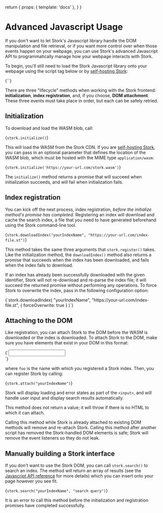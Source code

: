   return {
    props: { template: 'docs' },
  }
}

# Advanced Javascript Usage

If you don't want to let Stork's Javascript library handle the DOM manipulation and file retrieval, or if you want more control over when those events happen on your webpage, you can use Stork's advanced Javascript API to programmatically manage how your webpage interacts with Stork.

To begin, you'll still need to load the Stork Javascript library onto your webpage using the script tag below or by [self-hosting Stork](/docs/self-hosting):

<Codeblock lang="html">
  {`<script src="https://files.stork-search.net/stork.js"></script>`}
</Codeblock>

There are three "lifecycle" methods when working with the Stork frontend: **initialization**, **index registration**, and, if you choose, **DOM attachment**. These three events must take place in order, but each can be safely retried.

## Initialization

To download and load the WASM blob, call:

<Codeblock lang="javascript">{`stork.initialize()`}</Codeblock>

This will load the WASM from the Stork CDN. If you are [self-hosting Stork](/docs/self-hosting), you can pass in an optional parameter that defines the location of the WASM blob, which must be hosted with the MIME type `application/wasm`:

<Codeblock lang="javascript">{`stork.initialize('https://your-url.com/stork.wasm')`}</Codeblock>

The `initialize()` method returns a promise that will succeed when initialization succeeds, and will fail when initialization fails.

## Index registration

You can kick off the next process, index registration, _before the initialize method's promise has completed_. Registering an index will download and cache the search index, a file that you need to have generated beforehand using the Stork command-line tool.

<Codeblock lang="javascript">{`stork.downloadIndex("yourIndexName", "https://your-url.com/index-file.st")`}</Codeblock>

This method takes the same three arguments that `stork.register()` takes. Like the initialization method, the `downloadIndex()` method also returns a promise that succeeds when the index has been downloaded, and fails when the index fails to download.

If an index has already been successfully downloaded with the given identifier, Stork will not re-download and re-parse the index file; it will succeed the returned promise without performing any operations. To force Stork to overwrite the index, pass in the following configuration option:

<Codeblock lang="javascript">
{`stork.downloadIndex(
    "yourIndexName", 
    "https://your-url.com/index-file.st",
    { forceOverwrite: true }
)`}
</Codeblock>

## Attaching to the DOM

Like registration, you can attach Stork to the DOM before the WASM is downloaded or the index is downloaded. To attach Stork to the DOM, make sure you have elements that exist in your DOM in this format:

<Codeblock lang="html">
  {`<input data-stork="yourIndexName" />
<div data-stork="yourIndexName-results"></div>`}
</Codeblock>

where `foo` is the name with which you registered a Stork index. Then, you can register Stork by calling:

<Codeblock lang="javascript">{`stork.attach("yourIndexName")`}</Codeblock>

Stork will display loading and error states as part of the `<input>`, and will handle user input and display search results automatically.

This method does not return a value; it will throw if there is no HTML to which it can attach.

Calling this method while Stork is already attached to existing DOM methods will remove and re-attach Stork. Calling this method after another script has removed the Stork-handled DOM elements is safe; Stork will remove the event listeners so they do not leak.

## Manually building a Stork interface

If you don't want to use the Stork DOM, you can call `stork.search()` to search an index. The method will return an array of results (see the [Javascript API reference](/docs/js-ref) for more details) which you can insert onto your page however you see fit.

<Codeblock lang="javascript">{`stork.search("yourIndexName", "search query")`}</Codeblock>

It is an error to call this method before the initialization and registration promises have completed successfully.